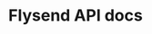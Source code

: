 ---
title: Flysend API docs
description: Pretty self explanatory.
template: splash
hero:
  tagline: Endpoints and other useful resources for building apps to Flysend
  image:
    file: ../../assets/houston.webp
  actions:
    - text: Get started
      link: /start/intro/
      icon: right-arrow
      variant: primary
---